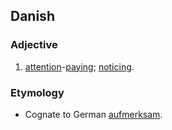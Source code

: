 == Danish ==
=== Adjective ===

# [[attention]]-[[paying]]; [[noticing]].

=== Etymology ===
* Cognate to German [[aufmerksam]].